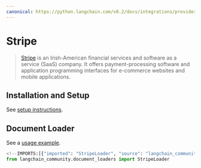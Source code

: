 ```yaml
---
canonical: https://python.langchain.com/v0.2/docs/integrations/providers/stripe/
---
```


# Stripe

>[Stripe](https://stripe.com/en-ca) is an Irish-American financial services and software as a service (SaaS) company. It offers payment-processing software and application programming interfaces for e-commerce websites and mobile applications.


## Installation and Setup

See [setup instructions](/docs/integrations/document_loaders/stripe).

## Document Loader

See a [usage example](/docs/integrations/document_loaders/stripe).

```python
<!--IMPORTS:[{"imported": "StripeLoader", "source": "langchain_community.document_loaders", "docs": "https://api.python.langchain.com/en/latest/document_loaders/langchain_community.document_loaders.stripe.StripeLoader.html", "title": "Stripe"}]-->
from langchain_community.document_loaders import StripeLoader
```